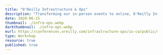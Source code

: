 ---
title: "O'Reilly Infrastructure & Ops"
description: "Transforming our in-person events to online, O'Reilly Infrastructure and Ops"
date: 2020-06-15
thumbnail: ./infra-ops.webp
darkthumbnail: ./infra-ops.webp
eurl: https://conferences.oreilly.com/infrastructure-ops/io-ca/public/schedule/speaker/226795
type: Workshop
resource: true
published: true
---
